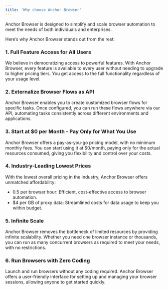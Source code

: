 ```yaml
---
title: 'Why choose Anchor Browser'
---
```


Anchor Browser is designed to simplify and scale browser automation to meet the needs of both individuals and enterprises. 

Here’s why Anchor Browser stands out from the rest:

### 1. Full Feature Access for All Users
We believe in democratizing access to powerful features. With Anchor Browser, every feature is available to every user without needing to upgrade to higher pricing tiers. You get access to the full functionality regardless of your usage level.

### 2. Externalize Browser Flows as API
Anchor Browser enables you to create customized browser flows for specific tasks. Once configured, you can run these flows anywhere via our API, automating tasks consistently across different environments and applications.

### 3. Start at **\$0 per Month** - Pay Only for What You Use
Anchor Browser offers a pay-as-you-go pricing model, with no minimum monthly fees. You can start using it at $0/month, paying only for the actual resources consumed, giving you flexibility and control over your costs.

### 4. Industry-Leading Lowest Prices
With the lowest overall pricing in the industry, Anchor Browser offers unmatched affordability:
* 0.5 per browser hour: Efficient, cost-effective access to browser automation.
* $4 per GB of proxy data: Streamlined costs for data usage to keep you within budget.

### 5. Infinite Scale
Anchor Browser removes the bottleneck of limited resources by providing infinite scalability. Whether you need one browser instance or thousands, you can run as many concurrent browsers as required to meet your needs, with no restrictions.

### 6. Run Browsers with Zero Coding
Launch and run browsers without any coding required. Anchor Browser offers a user-friendly interface for setting up and managing your browser sessions, allowing anyone to get started quickly.
